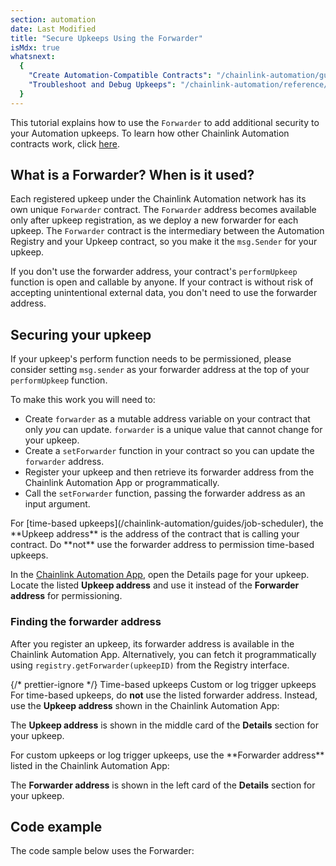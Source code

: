 ```yaml
---
section: automation
date: Last Modified
title: "Secure Upkeeps Using the Forwarder"
isMdx: true
whatsnext:
  {
    "Create Automation-Compatible Contracts": "/chainlink-automation/guides/compatible-contracts",
    "Troubleshoot and Debug Upkeeps": "/chainlink-automation/reference/debugging-errors",
  }
---
```



This tutorial explains how to use the `Forwarder` to add additional security to your Automation upkeeps. To learn how other Chainlink Automation contracts work, click [here](/chainlink-automation/reference/automation-contracts).

## What is a Forwarder? When is it used?

Each registered upkeep under the Chainlink Automation network has its own unique `Forwarder` contract. The `Forwarder` address becomes available only after upkeep registration, as we deploy a new forwarder for each upkeep. The `Forwarder` contract is the intermediary between the Automation Registry and your Upkeep contract, so you make it the `msg.Sender` for your upkeep.

If you don't use the forwarder address, your contract's `performUpkeep` function is open and callable by anyone. If your contract is without risk of accepting unintentional external data, you don't need to use the forwarder address.

## Securing your upkeep

If your upkeep's perform function needs to be permissioned, please consider setting `msg.sender` as your forwarder address at the top of your `performUpkeep` function.

To make this work you will need to:

- Create `forwarder` as a mutable address variable on your contract that only _you_ can update. `forwarder` is a unique value that cannot change for your upkeep.
- Create a `setForwarder` function in your contract so you can update the `forwarder` address.
- Register your upkeep and then retrieve its forwarder address from the Chainlink Automation App or programmatically.
- Call the `setForwarder` function, passing the forwarder address as an input argument.

<Aside type="caution" title="Permissioning for time-based upkeeps">
For [time-based upkeeps](/chainlink-automation/guides/job-scheduler), the **Upkeep address** is the address of the contract that is calling your contract. Do **not** use the forwarder address to permission time-based upkeeps.

In the [Chainlink Automation App](https://automation.chain.link/), open the Details page for your upkeep. Locate the listed **Upkeep address** and use it instead of the **Forwarder address** for permissioning.

</Aside>

### Finding the forwarder address

After you register an upkeep, its forwarder address is available in the Chainlink Automation App. Alternatively, you can fetch it programmatically using `registry.getForwarder(upkeepID)` from the Registry interface.

{/* prettier-ignore */}
<TabsContent sharedStore="upkeepType" client:visible>
<Fragment slot="tab.1">Time-based upkeeps</Fragment>
<Fragment slot="tab.2">Custom or log trigger upkeeps</Fragment>
<Fragment slot="panel.1">
For time-based upkeeps, do **not** use the listed forwarder address. Instead, use the **Upkeep address** shown in the Chainlink Automation App:
<ClickToZoom src="/images/automation/cron-upkeep-address.png" alt="Upkeep address in Chainlink Automation App" />

The **Upkeep address** is shown in the middle card of the **Details** section for your upkeep.

</Fragment>
<Fragment slot="panel.2">
For custom upkeeps or log trigger upkeeps, use the **Forwarder address** listed in the Chainlink Automation App:
<ClickToZoom src="/images/automation/forwarder-address-ui.png" alt="Forwarder address in Chainlink Automation App" />

The **Forwarder address** is shown in the left card of the **Details** section for your upkeep.

</Fragment>
</TabsContent>

## Code example

The code sample below uses the Forwarder:

<CodeSample src="samples/Automation/CounterwForwarder.sol" />
